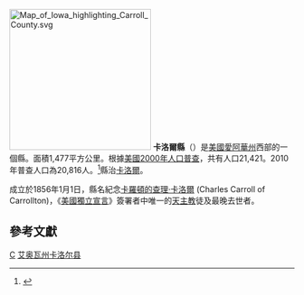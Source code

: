 {{Otheruses|卡洛爾縣|subject=美國愛阿華州的一個縣|other=同名的縣}}
[[File:Map_of_Iowa_highlighting_Carroll_County.svg|250px]]
'''卡洛爾縣'''（{{lang-en|Carroll County}}）是[[美國|美國]][[愛阿華州|愛阿華州]]西部的一個縣。面積1,477平方公里。根據[[美國2000年人口普查|美國2000年人口普查]]，共有人口21,421。2010年普查人口為20,816人。<ref name="QF">{{cite web|title=State & County QuickFacts|url=http://quickfacts.census.gov/qfd/states/19/19027.html|publisher=United States Census Bureau|accessdate=2014-07-14|archive-url=https://web.archive.org/web/20150905071032/http://quickfacts.census.gov/qfd/states/19/19027.html|archive-date=2015-09-05|dead-url=yes}}</ref>縣治[[卡洛尔_(爱荷华州)|卡洛爾]]。

成立於1856年1月1日，縣名紀念[[查尔斯·卡罗尔|卡羅頓的查理·卡洛爾]] (Charles Carroll of Carrollton)，《[[美國獨立宣言|美國獨立宣言]]》簽署者中唯一的[[天主教|天主教]]徒及最晚去世者。

==參考文獻==
{{Reflist}}

{{iowa-stub}}

[[Category:艾奧瓦州行政區劃|C]]
[[Category:艾奥瓦州卡洛尔县|]]

{{爱荷华州}}